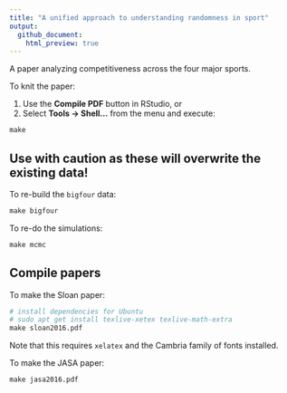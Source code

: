 ```yaml
---
title: "A unified approach to understanding randomness in sport"
output:
  github_document:
    html_preview: true
---
```


A paper analyzing competitiveness across the four major sports.

To knit the paper:

#. Use the **Compile PDF** button in RStudio, or
#. Select **Tools -> Shell...** from the menu and execute:
```r
make
```

## Use with caution as these will overwrite the existing data!

To re-build the `bigfour` data:
```r
make bigfour
```

To re-do the simulations:
```r
make mcmc
```

## Compile papers

To make the Sloan paper:
```r
# install dependencies for Ubuntu
# sudo apt get install texlive-xetex texlive-math-extra
make sloan2016.pdf
```
Note that this requires `xelatex` and the Cambria family of fonts installed. 

To make the JASA paper:
```r
make jasa2016.pdf
```

